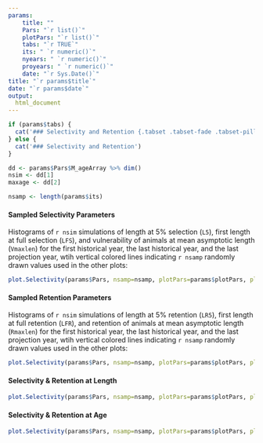 ---
params: 
    title: ""
    Pars: "`r list()`"
    plotPars: "`r list()`"
    tabs: "`r TRUE`"
    its: " `r numeric()`"
    nyears: " `r numeric()`"
    proyears: " `r numeric()`"
    date: "`r Sys.Date()`"
title: "`r params$title`"
date: "`r params$date`"
output:
  html_document
---


```{r selectivity, echo=FALSE, results="asis"}
if (params$tabs) {
  cat('### Selectivity and Retention {.tabset .tabset-fade .tabset-pills}' )
} else {
  cat('### Selectivity and Retention')
}

dd <- params$Pars$M_ageArray %>% dim()
nsim <- dd[1]
maxage <- dd[2]

nsamp <- length(params$its)
```

#### Sampled Selectivity Parameters
Histograms of `r nsim` simulations of length at 5% selection (`L5`), first length at full selection (`LFS`), and vulnerability of animals at mean asymptotic length (`Vmaxlen`) for the first historical year, the last historical year, and the last projection year, wtih vertical colored lines indicating `r nsamp` randomly drawn values used in the other plots:

```{r selectivity_parameters, echo=FALSE}
plot.Selectivity(params$Pars, nsamp=nsamp, plotPars=params$plotPars, plot.num=1)

```

#### Sampled Retention Parameters

Histograms of `r nsim` simulations of length at 5% retention (`LR5`), first length at full retention (`LFR`), and retention of animals at mean asymptotic length (`Rmaxlen`) for the first historical year, the last historical year, and the last projection year, wtih vertical colored lines indicating `r nsamp` randomly drawn values used in the other plots:

```{r retention_parameters, echo=FALSE}
plot.Selectivity(params$Pars, nsamp=nsamp, plotPars=params$plotPars, plot.num=2) 
```

#### Selectivity & Retention at Length

```{r SR_at_length, echo=FALSE}
plot.Selectivity(params$Pars, nsamp=nsamp, plotPars=params$plotPars, plot.num=3)

```

#### Selectivity & Retention at Age
```{r SR_at_age, echo=FALSE}
plot.Selectivity(params$Pars, nsamp=nsamp, plotPars=params$plotPars, plot.num=4)
```



